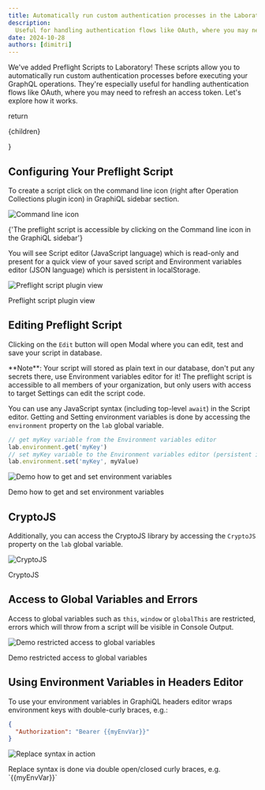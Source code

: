 ```yaml
---
title: Automatically run custom authentication processes in the Laboratory
description:
  Useful for handling authentication flows like OAuth, where you may need to refresh an access token
date: 2024-10-28
authors: [dimitri]
---
```



We've added Preflight Scripts to Laboratory! These scripts allow you to automatically run custom
authentication processes before executing your GraphQL operations. They're especially useful for
handling authentication flows like OAuth, where you may need to refresh an access token. Let's
explore how it works.

  return <p className="text-center text-sm italic">{children}</p>
}

## Configuring Your Preflight Script

To create a script click on the command line icon (right after Operation Collections plugin icon) in
GraphiQL sidebar section.

![Command line icon](./command-line-icon.png)

<Caption>
  {'The preflight script is accessible by clicking on the Command line icon in the GraphiQL sidebar'}
</Caption>

You will see Script editor (JavaScript language) which is read-only and present for a quick view of your saved script
and Environment variables editor (JSON language) which is persistent in localStorage.

![Preflight script plugin view](./preflight-script-plugin.png)

<Caption>Preflight script plugin view</Caption>

## Editing Preflight Script

Clicking on the `Edit` button will open Modal where you can edit, test and save your script in
database.

<Callout type="warning">
  **Note**: Your script will stored as plain text in our database, don't put any secrets there, use
  Environment variables editor for it! The preflight script is accessible to all members of your organization, but only
  users with access to target Settings can edit the script code.
</Callout>

You can use any JavaScript syntax (including top-level `await`) in the Script editor. Getting and
Setting environment variables is done by accessing the `environment` property on the `lab` global variable.

```js
// get myKey variable from the Environment variables editor
lab.environment.get('myKey')
// set myKey variable to the Environment variables editor (persistent in localStorage)
lab.environment.set('myKey', myValue)
```

![Demo how to get and set environment variables](./get-and-set-env-vars.png)

<Caption>Demo how to get and set environment variables</Caption>

## CryptoJS

Additionally, you can access the CryptoJS library by accessing the `CryptoJS` property on the `lab` global
variable.

![CryptoJS](./crypto-js.png)

<Caption>CryptoJS</Caption>

## Access to Global Variables and Errors

Access to global variables such as `this`, `window` or `globalThis` are restricted, errors which
will throw from a script will be visible in Console Output.

![Demo restricted access to global variables](./unable-to-access-global-variables.png)

<Caption>Demo restricted access to global variables</Caption>

## Using Environment Variables in Headers Editor

To use your environment variables in GraphiQL headers editor wraps environment keys with double-curly
braces, e.g.:

```json filename="Headers" /{{myEnvVar}}/
{
  "Authorization": "Bearer {{myEnvVar}}"
}
```

![Replace syntax in action](./replace-syntax.png)

<Caption>Replace syntax is done via double open/closed curly braces, e.g. `{{myEnvVar}}`</Caption>
